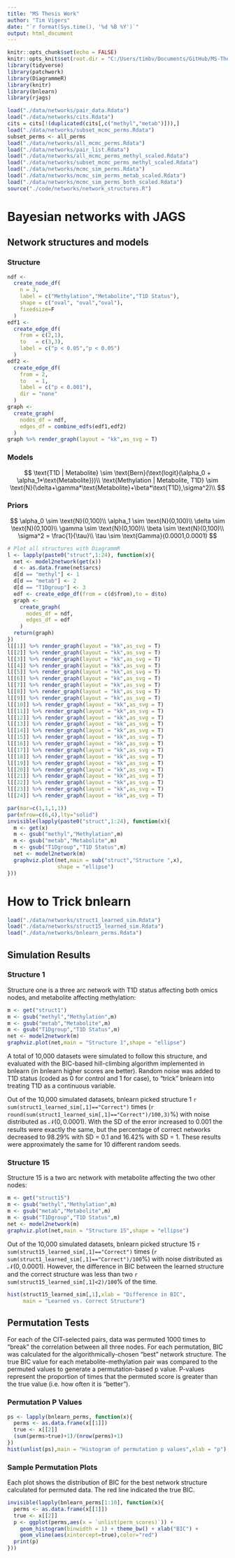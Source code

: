 ```yaml
---
title: "MS Thesis Work"
author: "Tim Vigers"
date: "`r format(Sys.time(), '%d %B %Y')`"
output: html_document
---
```


```r
knitr::opts_chunk$set(echo = FALSE)
knitr::opts_knit$set(root.dir = "C:/Users/timbv/Documents/GitHub/MS-Thesis")
library(tidyverse)
library(patchwork)
library(DiagrammeR)
library(knitr)
library(bnlearn)
library(rjags)
```

```r
load("./data/networks/pair_data.Rdata")
load("./data/networks/cits.Rdata")
cits = cits[!(duplicated(cits[,c("methyl","metab")])),]
load("./data/networks/subset_mcmc_perms.Rdata")
subset_perms <- all_perms
load("./data/networks/all_mcmc_perms.Rdata")
load("./data/networks/pair_list.Rdata")
load("./data/networks/all_mcmc_perms_methyl_scaled.Rdata")
load("./data/networks/subset_mcmc_perms_methyl_scaled.Rdata")
load("./data/networks/mcmc_sim_perms.Rdata")
load("./data/networks/mcmc_sim_perms_metab_scaled.Rdata")
load("./data/networks/mcmc_sim_perms_both_scaled.Rdata")
source("./code/networks/network_structures.R")
```

# Bayesian networks with JAGS

## Network structures and models

### Structure

```r
ndf <-
  create_node_df(
    n = 3,
    label = c("Methylation","Metabolite","T1D Status"),
    shape = c("oval", "oval","oval"),
    fixedsize=F
  )
edf1 <-
  create_edge_df(
    from = c(2,1),
    to   = c(3,3),
    label = c("p < 0.05","p < 0.05")
  )
edf2 <-
  create_edge_df(
    from = 2,
    to   = 1,
    label = c("p < 0.001"),
    dir = "none"
  )
graph <-
  create_graph(
    nodes_df = ndf,
    edges_df = combine_edfs(edf1,edf2)
  )
graph %>% render_graph(layout = "kk",as_svg = T)
```

### Models

$$
\text{T1D | Metabolite} \sim \text{Bern}(\text{logit}(\alpha_0 + \alpha_1*\text{Metabolite}))\\
\text{Methylation | Metabolite, T1D} \sim \text{N}(\delta+\gamma*\text{Metabolite}+\beta*\text{T1D},\sigma^2)\\
$$

### Priors

$$
\alpha_0 \sim \text{N}(0,100)\\
\alpha_1 \sim \text{N}(0,100)\\
\delta \sim \text{N}(0,100)\\
\gamma \sim \text{N}(0,100)\\
\beta \sim \text{N}(0,100)\\
\sigma^2 = \frac{1}{\tau}\\
\tau \sim \text{Gamma}(0.0001,0.0001)
$$

```r
# Plot all structures with DiagrammR
l <- lapply(paste0("struct",1:24), function(x){
  net <- model2network(get(x))
  d <- as.data.frame(net$arcs)
  d[d == "methyl"] <- 1
  d[d == "metab"] <- 2
  d[d == "T1Dgroup"] <- 3
  edf <- create_edge_df(from = c(d$from),to = d$to)
  graph <- 
    create_graph(
      nodes_df = ndf,
      edges_df = edf
    )
  return(graph)
})
l[[1]] %>% render_graph(layout = "kk",as_svg = T)
l[[2]] %>% render_graph(layout = "kk",as_svg = T)
l[[3]] %>% render_graph(layout = "kk",as_svg = T)
l[[4]] %>% render_graph(layout = "kk",as_svg = T)
l[[5]] %>% render_graph(layout = "kk",as_svg = T)
l[[6]] %>% render_graph(layout = "kk",as_svg = T)
l[[7]] %>% render_graph(layout = "kk",as_svg = T)
l[[8]] %>% render_graph(layout = "kk",as_svg = T)
l[[9]] %>% render_graph(layout = "kk",as_svg = T)
l[[10]] %>% render_graph(layout = "kk",as_svg = T)
l[[11]] %>% render_graph(layout = "kk",as_svg = T)
l[[12]] %>% render_graph(layout = "kk",as_svg = T)
l[[13]] %>% render_graph(layout = "kk",as_svg = T)
l[[14]] %>% render_graph(layout = "kk",as_svg = T)
l[[15]] %>% render_graph(layout = "kk",as_svg = T)
l[[16]] %>% render_graph(layout = "kk",as_svg = T)
l[[17]] %>% render_graph(layout = "kk",as_svg = T)
l[[18]] %>% render_graph(layout = "kk",as_svg = T)
l[[19]] %>% render_graph(layout = "kk",as_svg = T)
l[[20]] %>% render_graph(layout = "kk",as_svg = T)
l[[21]] %>% render_graph(layout = "kk",as_svg = T)
l[[22]] %>% render_graph(layout = "kk",as_svg = T)
l[[23]] %>% render_graph(layout = "kk",as_svg = T)
l[[24]] %>% render_graph(layout = "kk",as_svg = T)
```

```r
par(mar=c(1,1,1,1))
par(mfrow=c(6,4),lty="solid")
invisible(lapply(paste0("struct",1:24), function(x){
  m <- get(x)
  m <- gsub("methyl","Methylation",m)
  m <- gsub("metab","Metabolite",m)
  m <- gsub("T1Dgroup","T1D Status",m)
  net <- model2network(m)
  graphviz.plot(net,main = sub("struct","Structure ",x),
                shape = "ellipse")
}))
```

<!-- ## Model comparisons -->

<!-- ### DIC distribution by network structure -->

<!-- #### Cit-selected pairs - Unscaled -->

<!-- First, I looked at the distribution of DIC for all 139 methylation - metabolite pairs selected using the cit package. It appears that structures 14, 19, and 24 tend to be the best, all of which have one or two arrows pointing towards the methylation node. Interestingly, although structure 19 tended to have lower DIC when looking at all the pairs together, it was never selected as the best structure. -->

<!-- ```{r} -->
<!-- all_dics <- sapply(all_perms,"[",1) -->
<!-- all_dics <- t(do.call(rbind,all_dics)) -->
<!-- # Count best structures -->
<!-- kable(table(unlist(lapply(as.data.frame(all_dics), function(x){ -->
<!--   which.min(x) -->
<!-- }))),caption = "Number of Pairs Where Structure Is Best") -->
<!-- best <- lapply(as.data.frame(all_dics),function(x){ -->
<!--   min <- min(x) -->
<!--   best <- which(x-min <=2) -->
<!--   return(best) -->
<!-- }) -->
<!-- kable(table(unlist(best)),caption = "Number of Pairs Where Structure Is Best or Within 2 DIC") -->
<!-- # Format DIC data -->
<!-- t = as.data.frame(t(all_dics)) -->
<!-- colnames(t) = paste0("struct",1:24) -->
<!-- # Melt for plotting -->
<!-- t <- t %>% pivot_longer(struct1:struct24) -->
<!-- t$name = as.numeric(gsub("struct","",t$name)) -->
<!-- # Plot -->
<!-- ggplot(t[t$value<2000,],aes(x=factor(name),y=value)) + -->
<!--   geom_boxplot() + -->
<!--   xlab("Structure number") + ylab("DIC") + -->
<!--   theme_bw() + -->
<!--   ylim(-200,1200) -->
<!-- ``` -->

<!-- #### Cit-selected pairs - scaled methylation -->

<!-- Because the structures with arrows pointing towards methylation tended to have lower DIC, I repeated these tests with a scaled methylation variable. The idea was that perhaps methylation was "outweighing" the metabolites because only the metabolites were scaled. Scaling the methylation variables appears to reduce the variability in DIC, and results in structures 10, 21, and 23 being consistently the "best." -->

<!-- ```{r} -->
<!-- all_dics <- sapply(all_perms_methyl_scaled,"[",1) -->
<!-- all_dics <- t(do.call(rbind,all_dics)) -->
<!-- # Count best structures -->
<!-- kable(table(unlist(lapply(as.data.frame(all_dics), function(x){ -->
<!--   which.min(x) -->
<!-- }))),caption = "Number of Pairs Where Structure Is Best") -->
<!-- best <- lapply(as.data.frame(all_dics),function(x){ -->
<!--   min <- min(x) -->
<!--   best <- which(x-min <=2) -->
<!--   return(best) -->
<!-- }) -->
<!-- kable(table(unlist(best)),caption = "Number of Pairs Where Structure Is Best or Within 2 DIC") -->
<!-- # Format DIC data -->
<!-- t = as.data.frame(t(all_dics)) -->
<!-- colnames(t) = paste0("struct",1:24) -->
<!-- # Melt for plotting -->
<!-- t <- t %>% pivot_longer(struct1:struct24) -->
<!-- t$name = as.numeric(gsub("struct","",t$name)) -->
<!-- # Plot -->
<!-- ggplot(t[t$value<2000,],aes(x=factor(name),y=value)) + -->
<!--   geom_boxplot() + -->
<!--   xlab("Structure number") + ylab("DIC") + -->
<!--   theme_bw() + -->
<!--   ylim(-200,1200) -->
<!-- ``` -->

<!-- #### Non-cit pairs -->

<!-- Next, I selected metabolite - methylation pairs that were not associated with each other or with T1D status (p >= 0.5). I checked which structures were most often selected when there is no relationship between the three variables. The results look pretty similar to what we see with the selected pairs, which is somewhat concerning. -->

<!-- ```{r warning=FALSE} -->
<!-- # Get correct DICs (first permutation is with our data) -->
<!-- t <- sapply(subset_perms,"[",1) -->
<!-- t <- do.call(rbind,t) -->
<!-- t = as.data.frame(t) -->
<!-- colnames(t) = paste0("struct",1:24) -->
<!-- # Count best structures -->
<!-- best <- apply(t,1,function(x){ -->
<!--   min <- min(x) -->
<!--   best <- which(x-min <=2) -->
<!--   return(best) -->
<!-- }) -->
<!-- kable(table(unlist(lapply(as.data.frame(t(t)), function(x){ -->
<!--   which.min(x) -->
<!-- }))),caption = "Number of Pairs Where Structure Is Best") -->
<!-- kable(table(unlist(best)),caption = "Number of Pairs Where Structure Is Best or Within 2 DIC") -->
<!-- # Melt for plotting -->
<!-- t <- t %>% pivot_longer(struct1:struct24) -->
<!-- t$name = as.numeric(gsub("struct","",t$name)) -->
<!-- # Plot -->
<!-- ggplot(t,aes(x=factor(name),y=value)) + -->
<!--   geom_boxplot() + -->
<!--   xlab("Structure number") + ylab("DIC") + -->
<!--   theme_bw() + -->
<!--   ylim(-200,1200) -->
<!-- ``` -->

<!-- #### Non-cit pairs - scaled methylation -->

<!-- Scaling methylation in the unrelated pairs has a similar effect to scaling the selected pairs. -->

<!-- ```{r warning=FALSE} -->
<!-- # Get correct DICs (first permutation is with our data) -->
<!-- t <- sapply(subset_mcmc_perms_methyl_scaled,"[",1) -->
<!-- t <- do.call(rbind,t) -->
<!-- t = as.data.frame(t) -->
<!-- colnames(t) = paste0("struct",1:24) -->
<!-- # Count best structures -->
<!-- best <- apply(t,1,function(x){ -->
<!--   min <- min(x) -->
<!--   best <- which(x-min <=2) -->
<!--   return(best) -->
<!-- }) -->
<!-- kable(table(unlist(lapply(as.data.frame(t(t)), function(x){ -->
<!--   which.min(x) -->
<!-- }))),caption = "Number of Pairs Where Structure Is Best") -->
<!-- kable(table(unlist(best)),caption = "Number of Pairs Where Structure Is Best or Within 2 DIC") -->
<!-- # Melt for plotting -->
<!-- t <- t %>% pivot_longer(struct1:struct24) -->
<!-- t$name = as.numeric(gsub("struct","",t$name)) -->
<!-- # Plot -->
<!-- ggplot(t,aes(x=factor(name),y=value)) + -->
<!--   geom_boxplot() + -->
<!--   xlab("Structure number") + ylab("DIC") + -->
<!--   theme_bw() + -->
<!--   ylim(-200,1200) -->
<!-- ``` -->

<!-- ### DIC simulations -->

<!-- Data were simulated for a single triad with nodes relating to each other according to network structure 1.  -->

<!-- #### "Correct" DIC for simulated struture 1 -->

<!-- JAGS code was applied to the simulated data, and DIC results are below. Interestingly, we would fail to pick the correct network structure based on DIC, although it's possible we would select a similar 3 arc structure. However, the 2 arc structure 18 is significantly better than 4, and also has two arrows pointing towards the metabolite node. -->

<!-- ```{r warning=FALSE} -->
<!-- # Get correct DICs (first permutation is with our data) -->
<!-- t = as.data.frame(rbind(mcmc_sim_perms[[1]])) -->
<!-- colnames(t) = paste0("struct",1:24) -->
<!-- # Melt for plotting -->
<!-- t <- t %>% pivot_longer(struct1:struct24) -->
<!-- t$name = as.numeric(gsub("struct","",t$name)) -->
<!-- # Plot -->
<!-- ggplot(t,aes(x=factor(name),y=value)) + -->
<!--   geom_boxplot() + -->
<!--   xlab("Structure number") + ylab("DIC") + -->
<!--   theme_bw() -->
<!-- ``` -->

<!-- #### "Incorrect" permutations with simulated data for structure 1 -->

<!-- The same permutation approach was applied to simulated data. For each permutation, the metabolite and methylation columns were sampled randomly without replacement, and DIC calculated using the permuted data. DIC appears to favor structures 10, 21, and 23 whene there is no real relationship between the three variables, which is interesting considering that we occasionally see these structures picked in our real data. -->

<!-- ```{r warning=FALSE} -->
<!-- # Get correct DICs (first permutation is with our data) -->
<!-- t <- do.call(rbind,mcmc_sim_perms) -->
<!-- t = as.data.frame(t) -->
<!-- t = t[-c(1),] -->
<!-- colnames(t) = paste0("struct",1:24) -->
<!-- # Melt for plotting -->
<!-- t <- t %>% pivot_longer(struct1:struct24) -->
<!-- t$name = as.numeric(gsub("struct","",t$name)) -->
<!-- # Plot -->
<!-- ggplot(t,aes(x=factor(name),y=value)) + -->
<!--   geom_boxplot() + -->
<!--   xlab("Structure number") + ylab("DIC") + -->
<!--   theme_bw() -->
<!-- ``` -->

<!-- #### "Correct" DIC for simulated struture 1, metabolite data scaled -->

<!-- Because some of the permutation testing suggests that scaling the data can affect DIC, the same simulations were run with the metabolomic data scaled to n(0,1), like our real data. There are some slight changes to DIC, but the overall pattern remains essentially the same (and we would still pick the wrong structure bases on DIC). -->

<!-- ```{r,warning=FALSE} -->
<!-- # Get correct DICs (first permutation is with our data) -->
<!-- t = as.data.frame(rbind(mcmc_sim_perms_metab_scaled[[1]])) -->
<!-- colnames(t) = paste0("struct",1:24) -->
<!-- # Melt for plotting -->
<!-- t <- t %>% pivot_longer(struct1:struct24) -->
<!-- t$name = as.numeric(gsub("struct","",t$name)) -->
<!-- # Plot -->
<!-- ggplot(t,aes(x=factor(name),y=value)) + -->
<!--   geom_boxplot() + -->
<!--   xlab("Structure number") + ylab("DIC") + -->
<!--   theme_bw() -->
<!-- ``` -->

<!-- #### "Incorrect" permutations with simulated data for structure 1, metabolite data scaled -->

<!-- ```{r warning=FALSE} -->
<!-- # Get correct DICs (first permutation is with our data) -->
<!-- t <- do.call(rbind,mcmc_sim_perms_metab_scaled) -->
<!-- t = as.data.frame(t) -->
<!-- t = t[-c(1),] -->
<!-- colnames(t) = paste0("struct",1:24) -->
<!-- # Melt for plotting -->
<!-- t <- t %>% pivot_longer(struct1:struct24) -->
<!-- t$name = as.numeric(gsub("struct","",t$name)) -->
<!-- # Plot -->
<!-- ggplot(t,aes(x=factor(name),y=value)) + -->
<!--   geom_boxplot() + -->
<!--   xlab("Structure number") + ylab("DIC") + -->
<!--   theme_bw() -->
<!-- ``` -->

<!-- #### "Correct" DIC for simulated struture 1, metabolite and methylation data scaled -->

<!-- I also simulated with both metabolite and methylation scaled, to see if that made a difference. Interestingly, the network we would select this way is close to correct, with two arrows pointing towards the methylation node. However, DIC is still not selecting the correct three arc network. -->

<!-- ```{r warning=FALSE} -->
<!-- # Get correct DICs (first permutation is with our data) -->
<!-- t = as.data.frame(rbind(mcmc_sim_perms_both_scaled[[1]])) -->
<!-- colnames(t) = paste0("struct",1:24) -->
<!-- # Melt for plotting -->
<!-- t <- t %>% pivot_longer(struct1:struct24) -->
<!-- t$name = as.numeric(gsub("struct","",t$name)) -->
<!-- # Plot -->
<!-- ggplot(t,aes(x=factor(name),y=value)) + -->
<!--   geom_boxplot() + -->
<!--   xlab("Structure number") + ylab("DIC") + -->
<!--   theme_bw() -->
<!-- ``` -->

<!-- #### "Incorrect" permutations with simulated data for structure 1, metabolite and methylation data scaled -->

<!-- With both variables scaled, we see the same pattern in the "incorrect" permutation tests. -->

<!-- ```{r warning=FALSE} -->
<!-- # Get correct DICs (first permutation is with our data) -->
<!-- t <- do.call(rbind,mcmc_sim_perms_both_scaled) -->
<!-- t = as.data.frame(t) -->
<!-- t = t[-c(1),] -->
<!-- colnames(t) = paste0("struct",1:24) -->
<!-- # Melt for plotting -->
<!-- t <- t %>% pivot_longer(struct1:struct24) -->
<!-- t$name = as.numeric(gsub("struct","",t$name)) -->
<!-- # Plot -->
<!-- ggplot(t,aes(x=factor(name),y=value)) + -->
<!--   geom_boxplot() + -->
<!--   xlab("Structure number") + ylab("DIC") + -->
<!--   theme_bw() -->
<!-- ``` -->

# How to Trick bnlearn

```r
load("./data/networks/struct1_learned_sim.Rdata")
load("./data/networks/struct15_learned_sim.Rdata")
load("./data/networks/bnlearn_perms.Rdata")
```

## Simulation Results

### Structure 1

Structure one is a three arc network with T1D status affecting both omics nodes, and metabolite affecting methylation:

```r
m <- get("struct1")
m <- gsub("methyl","Methylation",m)
m <- gsub("metab","Metabolite",m)
m <- gsub("T1Dgroup","T1D Status",m)
net <- model2network(m)
graphviz.plot(net,main = "Structure 1",shape = "ellipse")
```

A total of 10,000 datasets were simulated to follow this structure, and evaluated with the BIC-based hill-climbing algorithm implemented in bnlearn (in bnlearn higher scores are better). Random noise was added to T1D status (coded as 0 for control and 1 for case), to "trick" bnlearn into treating T1D as a continuous variable.

Out of the 10,000 simulated datasets, bnlearn picked structure 1 `r sum(struct1_learned_sim[,1]=="Correct")` times (`r round(sum(struct1_learned_sim[,1]=="Correct")/100,3)`%) with noise distributed as $\mathcal{N}(0,0.0001)$. With the SD of the error increased to 0.001 the results were exactly the same, but the percentage of correct networks decreased to 98.29% with SD = 0.1 and 16.42% with SD = 1. These results were approximately the same for 10 different random seeds.

### Structure 15

Structure 15 is a two arc network with metabolite affecting the two other nodes:

```r
m <- get("struct15")
m <- gsub("methyl","Methylation",m)
m <- gsub("metab","Metabolite",m)
m <- gsub("T1Dgroup","T1D Status",m)
net <- model2network(m)
graphviz.plot(net,main = "Structure 15",shape = "ellipse")
```
Out of the 10,000 simulated datasets, bnlearn picked structure 15 `r sum(struct15_learned_sim[,1]=="Correct")` times (`r sum(struct1_learned_sim[,1]=="Correct")/100`%) with noise distributed as $\mathcal{N}(0,0.0001)$. However, the difference in BIC between the learned structure and the correct structure was less than two `r sum(struct15_learned_sim[,1]<2)/100`% of the time.

```r
hist(struct15_learned_sim[,1],xlab = "Difference in BIC",
     main = "Learned vs. Correct Structure")
```

## Permutation Tests

For each of the CIT-selected pairs, data was permuted 1000 times to "break" the correlation between all three nodes. For each permutation, BIC was calculated for the algorithmically-chosen "best" network structure. The true BIC value for each metabolite-methylation pair was compared to the permuted values to generate a permutation-based p value. P-values represent the proportion of times that the permuted score is greater than the true value (i.e. how often it is "better").

### Permutation P Values

```r
ps <- lapply(bnlearn_perms, function(x){
  perms <- as.data.frame(x[[1]])
  true <- x[[2]]
  (sum(perms>true)+1)/(nrow(perms)+1)
})
hist(unlist(ps),main = "Histogram of permutation p values",xlab = "p")
```

### Sample Permutation Plots

Each plot shows the distribution of BIC for the best network structure calculated for permuted data. The red line indicated the true BIC.

```r
invisible(lapply(bnlearn_perms[1:10], function(x){
  perms <- as.data.frame(x[[1]])
  true <- x[[2]]
  p <- ggplot(perms,aes(x = `unlist(perm_scores)`)) + 
    geom_histogram(binwidth = 1) + theme_bw() + xlab("BIC") + 
    geom_vline(aes(xintercept=true),color="red")
  print(p)
}))
```
